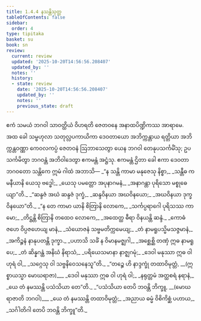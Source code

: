 ```yaml
---
title: 1.4.4 နသန္တိသုတ္တ
tableOfContents: false
sidebar:
  order: 4
type: tipitaka
basket: su
book: sn
review:
  current: review
  updated: '2025-10-20T14:56:56.208407'
  updated_by: ''
  notes: ''
  history:
  - state: review
    date: '2025-10-20T14:56:56.208407'
    updated_by: ''
    notes: ''
    previous_state: draft
---
```



<DynamicBreadcrumb />


<ReviewStatus review={frontmatter.review} showDetails={true} />

<HypothesisAnnotation frontmatter={frontmatter} />

<Division number="34" book="sn" e="ch" v="18" p="284">

<Paragraph number="180" book="sn">
ဧကံ သမယံ ဘဂဝါ သာဝတ္ထိယံ ဝိဟရတိ ဇေတဝနေ အနာထပိဏ္ဍိကဿ အာရာမေ. အထ ခေါ သမ္ဗဟုလာ သတုလ္လပကာယိကာ ဒေဝတာယော အဘိက္ကန္တာယ ရတ္တိယာ အဘိက္ကန္တဝဏ္ဏာ ကေဝလကပ္ပံ ဇေတဝနံ ဩဘာသေတွာ ယေန ဘဂဝါ တေနုပသင်္ကမိံသု; ဥပသင်္ကမိတွာ ဘဂဝန္တံ အဘိဝါဒေတွာ ဧကမန္တံ အဋ္ဌံသု. ဧကမန္တံ ဌိတာ ခေါ ဧကာ ဒေဝတာ ဘဂဝတော သန္တိကေ ဣမံ ဂါထံ အဘာသိ—
</Paragraph>

<Paragraph number="181" type="verses" book="sn">
_“န သန္တိ ကာမာ မနုဇေသု နိစ္စာ,_  
_သန္တီဓ ကမနီယာနိ ယေသု ဗဒ္ဓေါ;_  
_ယေသု ပမတ္တော အပုနာဂမနံ,_  
_အနာဂန္တာ ပုရိသော မစ္စုဓေယျာ”တိ._  

</Paragraph>

<Paragraph number="182" type="verses" book="sn">
_“ဆန္ဒဇံ အဃံ ဆန္ဒဇံ ဒုက္ခံ,_  
_ဆန္ဒဝိနယာ အဃဝိနယော;_  
_အဃဝိနယာ ဒုက္ခဝိနယော”တိ._  

</Paragraph>

<Paragraph number="183" type="verses" book="sn">
_“န တေ ကာမာ ယာနိ စိတြာနိ လောကေ,_  
_သင်္ကပ္ပရာဂေါ ပုရိသဿ ကာမော;_  
_တိဋ္ဌန္တိ စိတြာနိ တထေဝ လောကေ,_  
_အထေတ္ထ ဓီရာ ဝိနယန္တိ ဆန္ဒံ._  

</Paragraph>

<Paragraph number="184" type="verses" book="sn">
_ကောဓံ ဇဟေ ဝိပ္ပဇဟေယျ မာနံ,_  
_သံယောဇနံ သဗ္ဗမတိက္ကမေယျ;_  
_တံ နာမရူပသ္မိမသဇ္ဇမာနံ,_  
_အကိဉ္စနံ နာနုပတန္တိ ဒုက္ခာ._  

</Paragraph>

<Paragraph number="185" type="verses" book="sn">
_ပဟာသိ သင်္ခံ န ဝိမာနမဇ္ဈဂါ,_  
_အစ္ဆေစ္ဆိ တဏှံ ဣဓ နာမရူပေ;_  
_တံ ဆိန္နဂန္ထံ အနိဃံ နိရာသံ,_  
_ပရိယေသမာနာ နာဇ္ဈဂမုံ;_  
_ဒေဝါ မနုဿာ ဣဓ ဝါ ဟုရံ ဝါ,_  
_သဂ္ဂေသု ဝါ သဗ္ဗနိဝေသနေသူ”တိ._  

</Paragraph>

<Paragraph number="186" type="verses" book="sn">
_“တဉ္စေ ဟိ နာဒ္ဒက္ခုံ တထာဝိမုတ္တံ, __(ဣစ္စာယသ္မာ မောဃရာဇာ)___  
_ဒေဝါ မနုဿာ ဣဓ ဝါ ဟုရံ ဝါ;_  
_နရုတ္တမံ အတ္ထစရံ နရာနံ,_  
_ယေ တံ နမဿန္တိ ပသံသိယာ တေ”တိ._  

</Paragraph>

<Paragraph number="187" type="verses" book="sn">
_“ပသံသိယာ တေပိ ဘဝန္တိ ဘိက္ခူ, __(မောဃရာဇာတိ ဘဂဝါ)___  
_ယေ တံ နမဿန္တိ တထာဝိမုတ္တံ;_  
_အညာယ ဓမ္မံ ဝိစိကိစ္ဆံ ပဟာယ,_  
_သင်္ဂါတိဂါ တေပိ ဘဝန္တိ ဘိက္ခူ”တိ._
</Paragraph>
</Division>